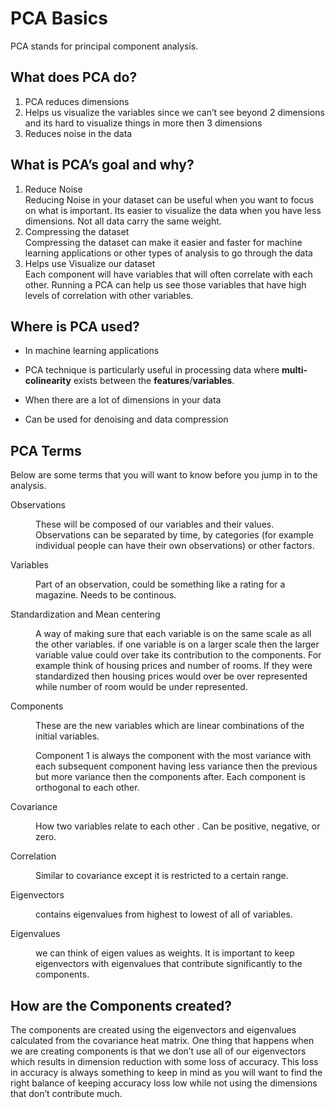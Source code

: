 # PCA Basics

PCA stands for principal component analysis.

## What does PCA do?

1.  PCA reduces dimensions
2.  Helps us visualize the variables since we can't see beyond 2 dimensions and its hard to visualize things in more then 3 dimensions
3.  Reduces noise in the data

## What is PCA's goal and why?

1.  Reduce Noise\
    Reducing Noise in your dataset can be useful when you want to focus on what is important. Its easier to visualize the data when you have less dimensions. Not all data carry the same weight.
2.  Compressing the dataset\
    Compressing the dataset can make it easier and faster for machine learning applications or other types of analysis to go through the data
3.  Helps use Visualize our dataset\
    Each component will have variables that will often correlate with each other. Running a PCA can help us see those variables that have high levels of correlation with other variables.

## Where is PCA used?

-   In machine learning applications

-   PCA technique is particularly useful in processing data where **multi-colinearity** exists between the **features**/**variables**.

-   When there are a lot of dimensions in your data

-   Can be used for denoising and data compression

## PCA Terms

Below are some terms that you will want to know before you jump in to the analysis.

Observations

:   These will be composed of our variables and their values. Observations can be separated by time, by categories (for example individual people can have their own observations) or other factors.

Variables

:   Part of an observation, could be something like a rating for a magazine. Needs to be continous.

Standardization and Mean centering

:   A way of making sure that each variable is on the same scale as all the other variables. if one variable is on a larger scale then the larger variable value could over take its contribution to the components. For example think of housing prices and number of rooms. If they were standardized then housing prices would over be over represented while number of room would be under represented.

Components

:   These are the new variables which are linear combinations of the initial variables.

    Component 1 is always the component with the most variance with each subsequent component having less variance then the previous but more variance then the components after. Each component is orthogonal to each other.

Covariance

:   How two variables relate to each other . Can be positive, negative, or zero.

Correlation

:   Similar to covariance except it is restricted to a certain range.

Eigenvectors

:   contains eigenvalues from highest to lowest of all of variables.

Eigenvalues

:   we can think of eigen values as weights. It is important to keep eigenvectors with eigenvalues that contribute significantly to the components.

## How are the Components created?

The components are created using the eigenvectors and eigenvalues calculated from the covariance heat matrix. One thing that happens when we are creating components is that we don't use all of our eigenvectors which results in dimension reduction with some loss of accuracy. This loss in accuracy is always something to keep in mind as you will want to find the right balance of keeping accuracy loss low while not using the dimensions that don't contribute much.
